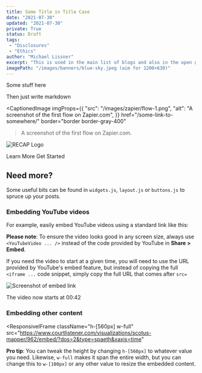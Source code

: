 ```yaml
---
title: Some Title in Title Case
date: "2021-07-30"
updated: "2021-07-30"
private: True
status: Draft
tags:
 - "Disclosures"
 - "Ethics"
author: "Michael Lissner"
excerpt: "This is used in the main list of blogs and also in the open graph previews."
imagePath: "/images/banners/blue-sky.jpeg (aim for 1200×630)"
---
```


<p className="lead">Some stuff here</p>

Then just write markdown

<CaptionedImage 
  imgProps={{
    "src": "/images/zapier/flow-1.png",
    "alt": "A screenshot of the first flow on Zapier.com",
  }}
  href="/some-link-to-somewhere/"
  border="border border-gray-400"
>A screenshot of the first flow on Zapier.com.</CaptionedImage>


<div className="left-image or right-image">
    <img src="/images/recap_r-150x150.png"
         alt="RECAP Logo"
         className="img-responsive"/>
</div>

<p className="text-center">
  <PurpleButton href="https://www.courtlistener.com/help/api/webhooks/" size="lg">Learn More</PurpleButton>
  <PurpleButton href="https://www.courtlistener.com/help/api/webhooks/getting-started/" size="lg">Get Started</PurpleButton>
</p>

## Need more?

Some useful bits can be found in `widgets.js`, `layout.js` or `buttons.js` to spruce up your posts.

### Embedding YouTube videos

For example, easily embed YouTube videos using a standard link like this:

<YouTubeVideo src="https://www.youtube.com/watch?v=NdfuLlcL1CU"/>

**Please note**: To ensure the video looks good in any screen size, always use `<YouTubeVideo ... />` instead of the code provided by YouTube in **Share > Embed**.

If you need the video to start at a given time, you will need to use the URL provided by YouTube's embed feature,
but instead of copying the full `<iframe ...` code snippet, simply copy the full URL that comes after `src=`

<p className="centered-row">
  <img src="/images/example/youtube-embed-link.png"
       alt="Screenshot of embed link"
       className="w-96"/>
</p>

The video now starts at 00:42

<YouTubeVideo src="https://www.youtube.com/embed/NdfuLlcL1CU?si=ybZWg1Bce_W34IXo&amp;start=42"/>

### Embedding other content

<ResponsiveIFrame
  className="h-[560px] w-full"
  src="https://www.courtlistener.com/visualizations/scotus-mapper/962/embed/?dos=2&type=spaeth&xaxis=time"
></ResponsiveIFrame>

**Pro tip**: You can tweak the height by changing `h-[560px]` to whatever value you need.
Likewise, `w-full` makes it span the entire width, but you can change this to `w-[100px]` or any other value to resize the embedded content.
